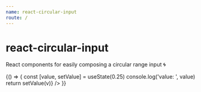 ```yaml
---
name: react-circular-input
route: /
---
```



# react-circular-input

React components for easily composing a circular range input 🌀

<Playground>
	{() => {
		const [value, setValue] = useState(0.25)
		console.log('value: ', value)
		return <CircularInput value={value} onChange={v => setValue(v)} />
	}}
</Playground>

